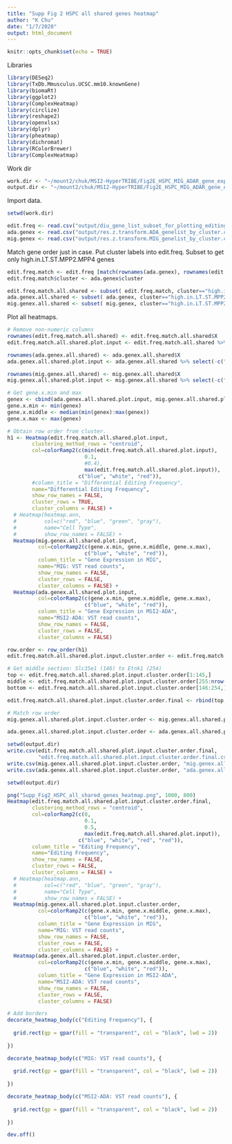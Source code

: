```yaml
---
title: "Supp Fig 2 HSPC all shared genes heatmap"
author: "K Chu"
date: "1/7/2020"
output: html_document
---
```


```r
knitr::opts_chunk$set(echo = TRUE)
```

Libraries

```r
library(DESeq2)
library(TxDb.Mmusculus.UCSC.mm10.knownGene)
library(biomaRt)
library(ggplot2)
library(ComplexHeatmap)
library(circlize)
library(reshape2)
library(openxlsx)
library(dplyr)
library(pheatmap)
library(dichromat)
library(RColorBrewer)
library(ComplexHeatmap)
```

Work dir

```r
work.dir <- "~/mount2/chuk/MSI2-HyperTRIBE/Fig2E_HSPC_MIG_ADAR_gene_expression_heatmap_Apr112019/"
output.dir <- "~/mount2/chuk/MSI2-HyperTRIBE/Fig2E_HSPC_MIG_ADAR_gene_expression_heatmap_Apr112019/SuppFig2_HSPC_all_shared_genes_heatmap_2020_0107"
```

Import data.

```r
setwd(work.dir)

edit.freq <- read.csv("output/diu_gene_list_subset_for_plotting_editing_frequency_heatmap.csv")
ada.genex <- read.csv("output/res.z.transform.ADA_genelist_by_cluster.csv")
mig.genex <- read.csv("output/res.z.transform.MIG_genelist_by_cluster.csv")
```

Match gene order just in case.
Put cluster labels into edit.freq.
Subset to get only high.in.LT.ST.MPP2.MPP4 genes

```r
edit.freq.match <- edit.freq [match(rownames(ada.genex), rownames(edit.freq)), ]
edit.freq.match$cluster <- ada.genex$cluster

edit.freq.match.all.shared <- subset( edit.freq.match, cluster=="high.in.LT.ST.MPP2.MPP4" )
ada.genex.all.shared <- subset( ada.genex, cluster=="high.in.LT.ST.MPP2.MPP4" )
mig.genex.all.shared <- subset( mig.genex, cluster=="high.in.LT.ST.MPP2.MPP4" )
```

Plot all heatmaps.

```r
# Remove non-numeric columns
rownames(edit.freq.match.all.shared) <- edit.freq.match.all.shared$X
edit.freq.match.all.shared.plot.input <- edit.freq.match.all.shared %>% select(-c("X", "cluster"))

rownames(ada.genex.all.shared) <- ada.genex.all.shared$X
ada.genex.all.shared.plot.input <- ada.genex.all.shared %>% select(-c("X", "cluster"))

rownames(mig.genex.all.shared) <- mig.genex.all.shared$X
mig.genex.all.shared.plot.input <- mig.genex.all.shared %>% select(-c("X", "cluster"))

# Get gene.x.min and max
genex <- cbind(ada.genex.all.shared.plot.input, mig.genex.all.shared.plot.input)
gene.x.min <- min(genex)
gene.x.middle <- median(min(genex):max(genex))
gene.x.max <- max(genex)

# Obtain row order from cluster.
h1 <- Heatmap(edit.freq.match.all.shared.plot.input,
        clustering_method_rows = "centroid",
        col=colorRamp2(c(min(edit.freq.match.all.shared.plot.input),
                         0.1,
                         #0.4),
                         max(edit.freq.match.all.shared.plot.input)),
                       c("blue", "white", "red")),
        #column_title = "Differential Editing Frequency",
        name="Differential Editing Frequency",
        show_row_names = FALSE,
        cluster_rows = TRUE,
        cluster_columns = FALSE) +
  # Heatmap(heatmap.ann,
  #         col=c("red", "blue", "green", "gray"),
  #         name="Cell Type",
  #         show_row_names = FALSE) +
  Heatmap(mig.genex.all.shared.plot.input,
          col=colorRamp2(c(gene.x.min, gene.x.middle, gene.x.max),
                         c("blue", "white", "red")),
          column_title = "Gene Expression in MIG",
          name="MIG: VST read counts",
          show_row_names = FALSE,
          cluster_rows = FALSE,
          cluster_columns = FALSE) +
  Heatmap(ada.genex.all.shared.plot.input,
          col=colorRamp2(c(gene.x.min, gene.x.middle, gene.x.max),
                         c("blue", "white", "red")),
          column_title = "Gene Expression in MSI2-ADA",
          name="MSI2-ADA: VST read counts",
          show_row_names = FALSE,
          cluster_rows = FALSE,
          cluster_columns = FALSE)

row.order <- row_order(h1)
edit.freq.match.all.shared.plot.input.cluster.order <- edit.freq.match.all.shared.plot.input[rev(row.order[[1]]),]

# Get middle section: Slc35e1 (146) to Etnk1 (254)
top <- edit.freq.match.all.shared.plot.input.cluster.order[1:145,]
middle <- edit.freq.match.all.shared.plot.input.cluster.order[255:nrow(edit.freq.match.all.shared.plot.input.cluster.order),]
bottom <- edit.freq.match.all.shared.plot.input.cluster.order[146:254,]

edit.freq.match.all.shared.plot.input.cluster.order.final <- rbind(top,middle,bottom)

# Match row order
mig.genex.all.shared.plot.input.cluster.order <- mig.genex.all.shared.plot.input [ match(rownames(edit.freq.match.all.shared.plot.input.cluster.order.final), rownames(mig.genex.all.shared.plot.input)),]

ada.genex.all.shared.plot.input.cluster.order <- ada.genex.all.shared.plot.input [ match(rownames(edit.freq.match.all.shared.plot.input.cluster.order.final), rownames(ada.genex.all.shared.plot.input)),]

setwd(output.dir)
write.csv(edit.freq.match.all.shared.plot.input.cluster.order.final, 
          "edit.freq.match.all.shared.plot.input.cluster.order.final.csv")
write.csv(mig.genex.all.shared.plot.input.cluster.order, "mig.genex.all.shared.plot.input.cluster.order.csv")
write.csv(ada.genex.all.shared.plot.input.cluster.order, "ada.genex.all.shared.plot.input.cluster.order.csv")

```

```r
setwd(output.dir)

png("Supp_Fig2_HSPC_all_shared_genes_heatmap.png", 1000, 800)
Heatmap(edit.freq.match.all.shared.plot.input.cluster.order.final,
        clustering_method_rows = "centroid",
        col=colorRamp2(c(0,
                         0.1,
                         0.5,
                         max(edit.freq.match.all.shared.plot.input)),
                       c("blue", "white", "red", "red")),
        column_title = "Editing Frequency",
        name="Editing Frequency",
        show_row_names = FALSE,
        cluster_rows = FALSE,
        cluster_columns = FALSE) +
  # Heatmap(heatmap.ann,
  #         col=c("red", "blue", "green", "gray"),
  #         name="Cell Type",
  #         show_row_names = FALSE) +
  Heatmap(mig.genex.all.shared.plot.input.cluster.order,
          col=colorRamp2(c(gene.x.min, gene.x.middle, gene.x.max),
                         c("blue", "white", "red")),
          column_title = "Gene Expression in MIG",
          name="MIG: VST read counts",
          show_row_names = FALSE,
          cluster_rows = FALSE,
          cluster_columns = FALSE) +
  Heatmap(ada.genex.all.shared.plot.input.cluster.order,
          col=colorRamp2(c(gene.x.min, gene.x.middle, gene.x.max),
                         c("blue", "white", "red")),
          column_title = "Gene Expression in MSI2-ADA",
          name="MSI2-ADA: VST read counts",
          show_row_names = FALSE,
          cluster_rows = FALSE,
          cluster_columns = FALSE)

# Add borders
decorate_heatmap_body(c("Editing Frequency"), {
  
  grid.rect(gp = gpar(fill = "transparent", col = "black", lwd = 2))
  
})

decorate_heatmap_body(c("MIG: VST read counts"), {
  
  grid.rect(gp = gpar(fill = "transparent", col = "black", lwd = 2))
  
})

decorate_heatmap_body(c("MSI2-ADA: VST read counts"), {
  
  grid.rect(gp = gpar(fill = "transparent", col = "black", lwd = 2))
  
})

dev.off()
```













